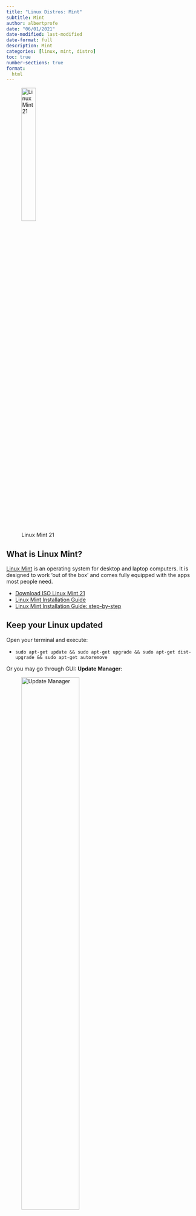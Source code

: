 ```yaml
---
title: "Linux Distros: Mint"
subtitle: Mint
author: albertprofe
date: "06/01/2021"
date-modified: last-modified
date-format: full
description: Mint
categories: [linux, mint, distro]
toc: true
number-sections: true
format:
  html
---
```


![Linux Mint 21](/images/linux/mint.png){width=30%}

## What is Linux Mint?

[Linux Mint](https://linuxmint.com/) is an operating system for desktop and laptop computers. It is designed to work 'out of the box' and comes fully equipped with the apps most people need.

- [Download ISO Linux Mint 21](https://linuxmint.com/edition.php?id=299)
- [Linux Mint Installation Guide](https://linuxmint-installation-guide.readthedocs.io/en/latest/)
- [Linux Mint Installation Guide: step-by-step](https://linuxmint-installation-guide.readthedocs.io/en/latest/install.html)



## Keep your Linux updated

Open your terminal and execute:

- ``sudo apt-get update && sudo apt-get upgrade && sudo apt-get dist-upgrade && sudo apt-get autoremove``

Or you may go through GUI: **Update Manager**:

![Update Manager](/images/linux/linux_updated.png){width=60%}

## Install Developer Tools

### Make a Bash Script Executable

1. Create a **new text file** with all the software you need with a **.sh extension** and code it as ``#!/bin/bash`` (that is, copy that line to the top of it)

[devtools.sh](https://gist.github.com/AlbertProfe/aa473648bf9ecd8fd106be7facfb90a1)
<script src="https://gist.github.com/AlbertProfe/aa473648bf9ecd8fd106be7facfb90a1.js"></script>

2. **Make the file executable**, open the command line and run: ``chmod u+x devtools.sh``. You are giving permissions to execute this file: **it will grant only the owner of that file execution permissions.**

3. Run it: ``./devtools.sh`` or double-click the icon


4. Be careful with certain packages and tools do not work under ``apt get install``, you will need to use ``snap``

``` js
snap
sudo mv /etc/apt/preferences.d/nosnap.pref ~/Documents/nosnap.backup
sudo apt update
sudo apt install snapd

intellij-idea-educational
visual code educational
sudo snap install intellij-idea-educational --classic

chrome
wget https://dl.google.com/linux/direct/google-chrome-stable_current_amd64.deb
sudo dpkg -i google-chrome-stable_current_amd64.deb

obsidian
wget https://github.com/obsidianmd/obsidian-releases/releases/download/v1.0.3/obsidian_1.0.3_amd64.snap
sudo snap install --dangerous obsidian_1.0.3_amd64.snap --classic

visual code educational
wget https://az764295.vo.msecnd.net/stable/1ad8d514439d5077d2b0b7ee64d2ce82a9308e5a/code_1.74.1-1671015296_amd64.deb
sudo apt install ./code_1.74.1-1671015296_amd64.deb
```


## Timeshift

**[Timeshift](https://community.linuxmint.com/software/view/timeshift) is a system restore utility which takes snapshots of the system at regular intervals**. These snapshots can be restored at a later date to undo system changes. Creates incremental snapshots using rsync or BTRFS snapshots using BTRFS tools.

![Timeshift](https://community.linuxmint.com/img/screenshots/timeshift.png){width=60%}


## TMCBeans MOOC Helsinki Java 2023



1. ```sudo apt-get install openjdk-11-jdk```
2. ```sudo mv /etc/apt/preferences.d/nosnap.pref ~/Documents/nosnap.backup```
3. ```sudo apt update``` (previous upgrade)
4. ```sudo apt install snapd```
5. **log out** and then **log in**
6. ```snap install hello-world```
  
    hello-world 6.4 from Canonical✓ installed
7. ```hello-world```
  
    Hello World!
8. ```sudo snap install --classic tmcbeans```

References:

- [Install snapd on Linux Mint 2023 ](https://snapcraft.io/docs/installing-snap-on-linux-mint){.external}
- [TMCBeans Helsinki Linux](https://www.mooc.fi/en/installation/netbeans/){.external}


<!--- navLinks -->
<br><br>
<div class=row>
<br>
<div class='column left previous'>
<br>
[{{< fa solid arrow-left >}} Linux Distros: Ubuntu](/linux/linux-distros-ubuntu.qmd)
<br>
</div>
<br>
<div class='column center'>
<br>
[{{< fa solid arrow-up >}} top](#top)
<br>
</div>
<br>
<div class='column right next'>
<br>
[Linux Distros: Debian  {{< fa solid arrow-right >}}](/linux/linux-distros-debian.qmd)
<br>
</div>
<br>
</div>
